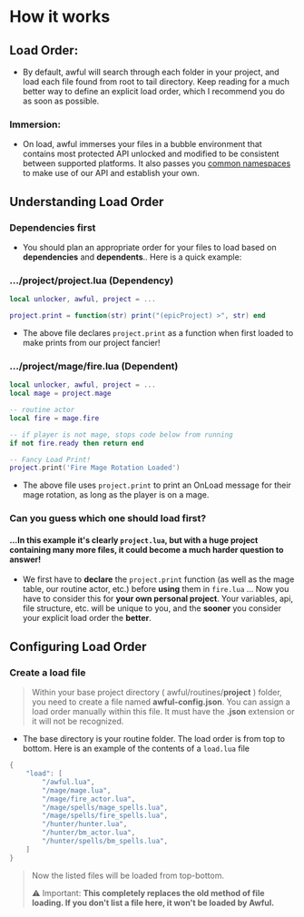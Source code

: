 
# How it works

## Load Order:

- By default, awful will search through each folder in your project, and load each file found from root to tail directory. Keep reading for a much better way to define an explicit load order, which I recommend you do as soon as possible.

### Immersion:

- On load, awful immerses your files in a bubble environment that contains most protected API unlocked and modified to be consistent between supported platforms. It also passes you [common namespaces](namespaces#common-namespaces) to make use of our API and establish your own.

## Understanding Load Order

### Dependencies first

- You should plan an appropriate order for your files to load based on **dependencies** and **dependents**.. Here is a quick example:

### .../project/project.lua (Dependency)

```lua
local unlocker, awful, project = ...

project.print = function(str) print("(epicProject) >", str) end
```

- The above file declares `project.print` as a function when first loaded to make prints from our project fancier!

### .../project/mage/fire.lua (Dependent)

```lua
local unlocker, awful, project = ...
local mage = project.mage

-- routine actor
local fire = mage.fire

-- if player is not mage, stops code below from running
if not fire.ready then return end

-- Fancy Load Print!
project.print('Fire Mage Rotation Loaded')
```

- The above file uses `project.print` to print an OnLoad message for their mage rotation, as long as the player is on a mage.

### Can you guess which one should load first?

#### ...In this example it's clearly `project.lua`, but with a huge project containing many more files, it could become a much harder question to answer!

- We first have to **declare** the `project.print` function (as well as the mage table, our routine actor, etc.) before **using** them in `fire.lua` ... Now you have to consider this for **your own personal project**. Your variables, api, file structure, etc. will be unique to you, and the **sooner** you consider your explicit load order the **better**.

## Configuring Load Order

### Create a load file

> Within your base project directory ( awful/routines/**project** ) folder, you need to create a file named **awful-config.json**. You can assign a load order manually within this file. It must have the **.json** extension or it will not be recognized.

- The base directory is your routine folder. The load order is from top to bottom. Here is an example of the contents of a `load.lua` file

```lua
{
    "load": [
        "/awful.lua",
        "/mage/mage.lua",
        "/mage/fire_actor.lua",
        "/mage/spells/mage_spells.lua",
        "/mage/spells/fire_spells.lua",
        "/hunter/hunter.lua",
        "/hunter/bm_actor.lua",
        "/hunter/spells/bm_spells.lua",
    ]
}
```

> Now the listed files will be loaded from top-bottom.
>
> ⚠️ Important: **This completely replaces the old method of file loading. If you don't list a file here, it won't be loaded by Awful.**
